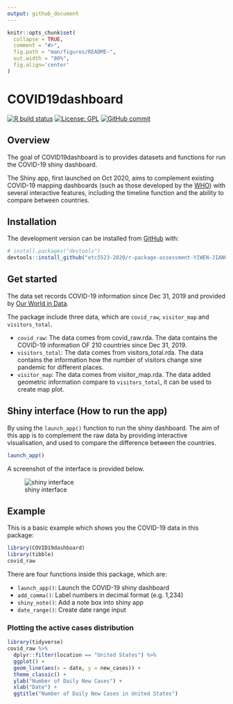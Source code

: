 ```yaml
---
output: github_document
---
```


<!-- README.md is generated from README.Rmd. Please edit that file -->

```r
knitr::opts_chunk$set(
  collapse = TRUE,
  comment = "#>",
  fig.path = "man/figures/README-",
  out.width = "80%", 
  fig.align='center'
)
```

# COVID19dashboard

<!-- badges: start -->
[![R build status](https://github.com/etc5523-2020/r-package-assessment-YIWEN-JIANG-github/workflows/R-CMD-check/badge.svg)](https://github.com/etc5523-2020/r-package-assessment-YIWEN-JIANG-github/actions)
[![License: GPL](https://img.shields.io/badge/License-GPL-3.svg)](http://www.gnu.org/licenses/gpl-3.0.en.html)
[![GitHub commit](https://img.shields.io/github/last-commit/etc5523-2020/r-package-assessment-YIWEN-JIANG-github)](https://github.com/etc5523-2020/r-package-assessment-YIWEN-JIANG-github/commit/master) 
<!-- badges: end -->

## Overview

The goal of COVID19dashboard is to provides datasets and functions for run the COVID-19 shiny dashboard.

The Shiny app, first launched on Oct 2020, aims to complement existing COVID-19 mapping dashboards (such as those developed by the [WHO](https://covid19.who.int/)) with several interactive features, including the timeline function and the ability to compare between countries.

## Installation

The development version can be installed from [GitHub](https://github.com/) with:

``` r
# install.packages("devtools")
devtools::install_github("etc5523-2020/r-package-assessment-YIWEN-JIANG-github")
```
## Get started

The data set records COVID-19 information since Dec 31, 2019 and provided by [Our World in Data](https://ourworldindata.org/coronavirus). 

The package include three data, which are `covid_raw`, `visitor_map` and `visitors_total`.  

* `covid_raw`: The data comes from covid_raw.rda. The data contains the COVID-19 information OF 210 countries since Dec 31, 2019.  
* `visitors_total`: The data comes from visitors_total.rda. The data contains the information how the number of visitors change sine pandemic for different places.  
* `visitor_map`:  The data comes from visitor_map.rda. The data added geometric information compare to `visitors_total`, it can be used to create map plot.    

## Shiny interface (How to run the app)

By using the `launch_app()` function to run the shiny dashboard. The aim of this app is to complement the raw data by providing interactive visualisation, and used to compare the difference between the countries.  

```r
launch_app()
```

A screenshot of the interface is provided below.

![shiny interface](shiny_interface.png)

## Example

This is a basic example which shows you the COVID-19 data in this package:

```r
library(COVID19dashboard)
library(tibble)
covid_raw
```

There are four functions inside this package, which are:

- `launch_app()`: Launch the COVID-19 shiny dashboard  
- `add_comma()`: Label numbers in decimal format (e.g. 1,234)  
- `shiny_note()`: Add a note box into shiny app  
- `date_range()`: Create date range input  

### Plotting the active cases distribution

```r
library(tidyverse)
covid_raw %>%
  dplyr::filter(location == "United States") %>%
  ggplot() +
  geom_line(aes(x = date, y = new_cases)) +
  theme_classic() +
  ylab("Number of Daily New Cases") +
  xlab("Date") +
  ggtitle("Number of Daily New Cases in United States")
```
